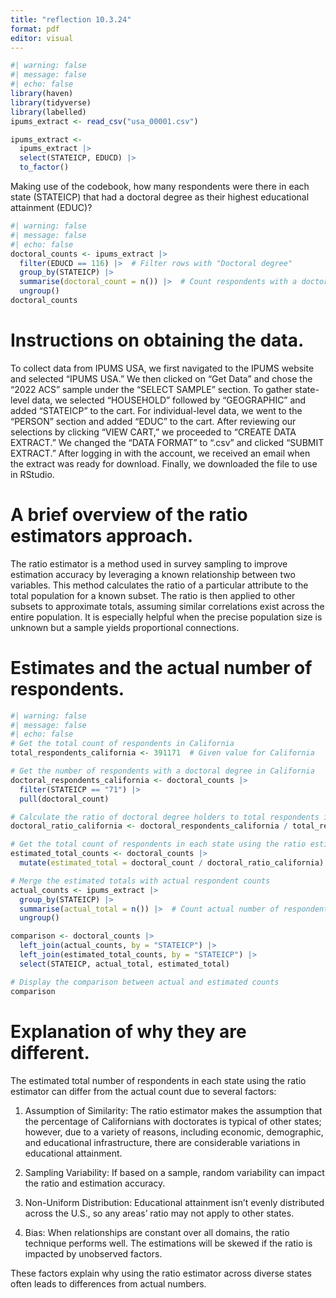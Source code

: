 ```yaml
---
title: "reflection 10.3.24"
format: pdf
editor: visual
---
```


```r
#| warning: false
#| message: false
#| echo: false
library(haven)
library(tidyverse)
library(labelled)
ipums_extract <- read_csv("usa_00001.csv")

ipums_extract <- 
  ipums_extract |>
  select(STATEICP, EDUCD) |>
  to_factor()
```

Making use of the codebook, how many respondents were there in each state (STATEICP) that had a doctoral degree as their highest educational attainment (EDUC)?

```r
#| warning: false
#| message: false
#| echo: false
doctoral_counts <- ipums_extract |>
  filter(EDUCD == 116) |>  # Filter rows with "Doctoral degree"
  group_by(STATEICP) |>
  summarise(doctoral_count = n()) |>  # Count respondents with a doctoral degree in each state
  ungroup()
doctoral_counts
```

# Instructions on obtaining the data.

To collect data from IPUMS USA, we first navigated to the IPUMS website and selected "IPUMS USA." We then clicked on "Get Data" and chose the "2022 ACS" sample under the "SELECT SAMPLE" section. To gather state-level data, we selected "HOUSEHOLD" followed by "GEOGRAPHIC" and added "STATEICP" to the cart. For individual-level data, we went to the "PERSON" section and added "EDUC" to the cart. After reviewing our selections by clicking "VIEW CART," we proceeded to "CREATE DATA EXTRACT." We changed the "DATA FORMAT" to ".csv" and clicked "SUBMIT EXTRACT." After logging in with the account, we received an email when the extract was ready for download. Finally, we downloaded the file to use in RStudio.

# A brief overview of the ratio estimators approach.

The ratio estimator is a method used in survey sampling to improve estimation accuracy by leveraging a known relationship between two variables. This method calculates the ratio of a particular attribute to the total population for a known subset. The ratio is then applied to other subsets to approximate totals, assuming similar correlations exist across the entire population. It is especially helpful when the precise population size is unknown but a sample yields proportional connections.

# Estimates and the actual number of respondents.

```r
#| warning: false
#| message: false
#| echo: false
# Get the total count of respondents in California
total_respondents_california <- 391171  # Given value for California

# Get the number of respondents with a doctoral degree in California
doctoral_respondents_california <- doctoral_counts |>
  filter(STATEICP == "71") |>
  pull(doctoral_count)

# Calculate the ratio of doctoral degree holders to total respondents in California
doctoral_ratio_california <- doctoral_respondents_california / total_respondents_california

# Get the total count of respondents in each state using the ratio estimator
estimated_total_counts <- doctoral_counts |>
  mutate(estimated_total = doctoral_count / doctoral_ratio_california)

# Merge the estimated totals with actual respondent counts
actual_counts <- ipums_extract |>
  group_by(STATEICP) |>
  summarise(actual_total = n()) |>  # Count actual number of respondents in each state
  ungroup()

comparison <- doctoral_counts |>
  left_join(actual_counts, by = "STATEICP") |>
  left_join(estimated_total_counts, by = "STATEICP") |>
  select(STATEICP, actual_total, estimated_total)

# Display the comparison between actual and estimated counts
comparison
```

# Explanation of why they are different.

The estimated total number of respondents in each state using the ratio estimator can differ from the actual count due to several factors:

1.  Assumption of Similarity: The ratio estimator makes the assumption that the percentage of Californians with doctorates is typical of other states; however, due to a variety of reasons, including economic, demographic, and educational infrastructure, there are considerable variations in educational attainment.

2.  Sampling Variability: If based on a sample, random variability can impact the ratio and estimation accuracy.

3.  Non-Uniform Distribution: Educational attainment isn’t evenly distributed across the U.S., so any areas' ratio may not apply to other states.

4.  Bias: When relationships are constant over all domains, the ratio technique performs well. The estimations will be skewed if the ratio is impacted by unobserved factors.

These factors explain why using the ratio estimator across diverse states often leads to differences from actual numbers.
